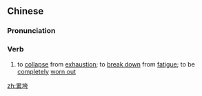 ==Chinese==
{{zh-forms}}

===Pronunciation===
{{zh-pron
|m=lèikuǎ
|cat=v
}}

===Verb===
{{zh-verb}}

# to [[collapse]] from [[exhaustion]]; to [[break down]] from [[fatigue]]; to be [[completely]] [[worn out]]

[[zh:累垮]]